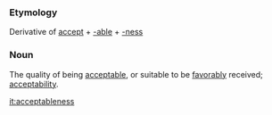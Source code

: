 ===Etymology===
Derivative of [[accept]] + [[-able]] + [[-ness]]
===Noun===
The quality of being [[acceptable]], or suitable to be [[favorably]] received; [[acceptability]].

[[it:acceptableness]]